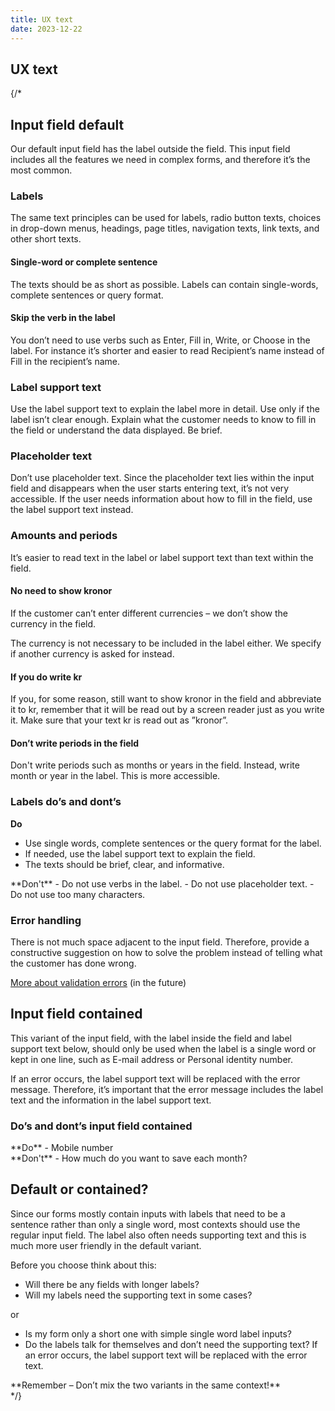 ```yaml
---
title: UX text
date: 2023-12-22
---
```


## UX text

{/* 
<Grid columns="2">
<div>

## Input field default 

Our default input field has the label outside the field. This input field includes all the features we need in complex forms, and therefore it’s the most common.

</div>
<Figma node="4110-5969" caption="The default text input" />
</Grid>

### Labels
The same text principles can be used for labels, radio button texts, choices in drop-down menus, headings, page titles, navigation texts, link texts, and other short texts.

#### Single-word or complete sentence
The texts should be as short as possible. Labels can contain single-words, complete sentences or query format.

<Grid columns="2" gap="s">
    <Figma node="4175-3485" caption="Single-word example (Eng)" />
    <Figma node="4175-3504" caption="Single-word example (Swe)" />
    <Figma node="4175-3541" caption="Complete sentence example (Eng)" />
    <Figma node="4175-3544" caption="Complete sentence example (Swe)" />
    <Figma node="4175-3579" caption="Query format example (Eng)" />
    <Figma node="4175-3582" caption="Query format example (Swe)" />
</Grid>

#### Skip the verb in the label
You don’t need to use verbs such as Enter, Fill in, Write, or Choose in the label. For instance it’s shorter and easier to read Recipient’s name instead of Fill in the recipient’s name.

<Grid columns="2" gap="s">
<div>

### Label support text

Use the label support text to explain the label more in detail. Use only if the label isn’t clear enough. Explain what the customer needs to know to fill in the field or understand the data displayed. Be brief.

</div>
<Figma node="4194-3481" caption="The label support text." />
</Grid>

<Grid columns="2" gap="s">
<div>

### Placeholder text

Don’t use placeholder text. Since the placeholder text lies within the input field and disappears when the user starts entering text, it’s not very accessible. If the user needs information about how to fill in the field, use the label support text instead. 

</div>
<Do><Figma node="4175-3617" /></Do>
</Grid>

### Amounts and periods
It’s easier to read text in the label or label support text than text within the field.

<Grid columns="2" gap="s">
<div>

#### No need to show kronor

If the customer can’t enter different currencies – we don’t show the currency in the field. 

The currency is not necessary to be included in the label either. We specify if another currency is asked for instead.

</div>
<Do><Figma node="4175-3687" /></Do>

<div>

#### If you do write kr

If you, for some reason, still want to show kronor in the field and abbreviate it to kr, remember that it will be read out by a screen reader just as you write it. Make sure that your text kr is read out as ”kronor”.

</div>
<Do><Figma node="4175-3723" /></Do>
</Grid>

#### Don’t write periods in the field

Don't write periods such as months or years in the field. Instead, write month or year in the label. This is more accessible.

<Grid columns="2" gap="s">
<Do><Figma node="4175-3838" /></Do>
<Dont><Figma node="4175-3876" /></Dont>
</Grid>

### Labels do’s and dont’s

<Grid columns="2" gap="s">
<div>

**Do**
- Use single words, complete sentences or the query format for the label. 
- If needed, use the label support text to explain the field. 
- The texts should be brief, clear, and informative. 
</div>
<div>
**Don't**
- Do not use verbs in the label. 
- Do not use placeholder text. 
- Do not use too many characters. 
</div>
</Grid>

### Error handling
There is not much space adjacent to the input field. Therefore, provide a constructive suggestion on how to solve the problem instead of telling what the customer has done wrong.

<u>More about validation errors</u> (in the future)

<GdsDivider size="4xl" opacity="0.2" />

## Input field contained

This variant of the input field, with the label inside the field and label support text below, should only be used when the label is a single word or kept in one line, such as E-mail address or Personal identity number. 

If an error occurs, the label support text will be replaced with the error message. Therefore, it’s important that the error message includes the label text and the information in the label support text.


<Grid columns="2" gap="s">
<Figma node="4175-3997" caption="Input field contained, enabled and filled." />
<Figma node="4175-4107" caption="Input field contained, enabled and filled in error state." />
</Grid>

### Do’s and dont’s input field contained

<Grid columns="2" gap="s">
<div>
**Do**
- Mobile number
</div>
<div>
**Don't**
- How much do you want to save each month?
</div>
<Do><Figma node="4176-4289" /></Do>
<Dont><Figma node="4176-4293" /></Dont>
</Grid>

## Default or contained?

Since our forms mostly contain inputs with labels that need to be a sentence rather than only a single word, most contexts should use the regular input field. The label also often needs supporting text and this is much more user friendly in the default variant.

Before you choose think about this:

- Will there be any fields with longer labels? 
- Will my labels need the supporting text in some cases?

or

- Is my form only a short one with simple single word label inputs?
- Do the labels talk for themselves and don’t need the supporting text? If an error occurs, the label support text will be replaced with the error text.

<div>
**Remember – Don’t mix the two variants in the same context!**
</div> */}